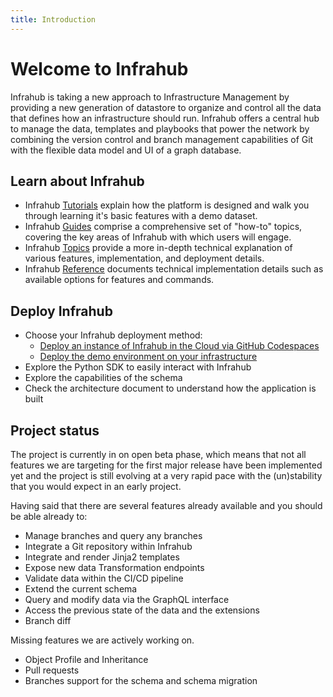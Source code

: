 ```yaml
---
title: Introduction
---
```


# Welcome to Infrahub

Infrahub is taking a new approach to Infrastructure Management by providing a new generation of datastore to organize and control all the data that defines how an infrastructure should run. Infrahub offers a central hub to manage the data, templates and playbooks that power the network by combining the version control and branch management capabilities of Git with the flexible data model and UI of a graph database.

## Learn about Infrahub

- Infrahub [Tutorials](tutorials/) explain how the platform is designed and walk you through learning it's basic features with a demo dataset.
- Infrahub [Guides](guides/) comprise a comprehensive set of "how-to" topics, covering the key areas of Infrahub with which users will engage.
- Infrahub [Topics](topics/) provide a more in-depth technical explanation of various features, implementation, and deployment details.
- Infrahub [Reference](reference/) documents technical implementation details such as available options for features and commands.

## Deploy Infrahub

- Choose your Infrahub deployment method:
  - [Deploy an instance of Infrahub in the Cloud via GitHub Codespaces](https://github.com/opsmill/infrahub?tab=readme-ov-file#quick-start)
  - [Deploy the demo environment on your infrastructure](/tutorials/getting-started/#prepare-the-demo-environment)
- Explore the Python SDK to easily interact with Infrahub
- Explore the capabilities of the schema
- Check the architecture document to understand how the application is built

## Project status

The project is currently in on open beta phase, which means that not all features we are targeting for the first major release have been implemented yet and the project is still evolving at a very rapid pace with the (un)stability that you would expect in an early project.

Having said that there are several features already available and you should be able already to:

- Manage branches and query any branches
- Integrate a Git repository within Infrahub
- Integrate and render Jinja2 templates
- Expose new data Transformation endpoints
- Validate data within the CI/CD pipeline
- Extend the current schema
- Query and modify data via the GraphQL interface
- Access the previous state of the data and the extensions
- Branch diff

Missing features we are actively working on.

- Object Profile and Inheritance
- Pull requests
- Branches support for the schema and schema migration

